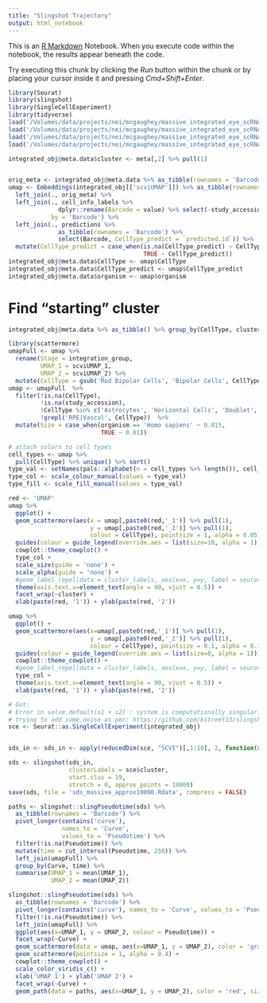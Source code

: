 ```yaml
---
title: "Slingshot Trajectory"
output: html_notebook
---
```


This is an [R Markdown](http://rmarkdown.rstudio.com) Notebook. When you execute code within the notebook, the results appear beneath the code. 

Try executing this chunk by clicking the *Run* button within the chunk or by placing your cursor inside it and pressing *Cmd+Shift+Enter*. 

```r
library(Seurat)
library(slingshot)
library(SingleCellExperiment)
library(tidyverse)
load('/Volumes/data/projects/nei/mcgaughey/massive_integrated_eye_scRNA/seurat_obj/Mus_musculus_Macaca_fascicularis_Homo_sapiens__n_features10000__counts__full__batch__scVI__dims10__preFilter__mindist0.1__nneighbors15.umap.Rdata')
load('/Volumes/data/projects/nei/mcgaughey/massive_integrated_eye_scRNA/cluster/Mus_musculus_Macaca_fascicularis_Homo_sapiens__n_features10000__counts__full__batch__scVI__dims10__knn7.cluster.Rdata')
load('/Volumes/data/projects/nei/mcgaughey/massive_integrated_eye_scRNA/cell_info_labelled.Rdata')
load('/Volumes/data/projects/nei/mcgaughey/massive_integrated_eye_scRNA/predictions/Mus_musculus_Macaca_fascicularis_Homo_sapiens__n_features10000__counts__full__batch__scVI__dims10__preFilter_cell_info_predictions.Rdata')

integrated_obj@meta.data$cluster <- meta[,2] %>% pull(1)


orig_meta <- integrated_obj@meta.data %>% as_tibble(rownames = 'Barcode')
umap <- Embeddings(integrated_obj[['scviUMAP']]) %>% as_tibble(rownames = 'Barcode') %>% 
  left_join(., orig_meta) %>% 
  left_join(., cell_info_labels %>% 
              dplyr::rename(Barcode = value) %>% select(-study_accession, -Age, -batch),
            by = 'Barcode') %>% 
  left_join(., predictions %>% 
              as_tibble(rownames = 'Barcode') %>% 
              select(Barcode, CellType_predict = `predicted.id`)) %>% 
  mutate(CellType_predict = case_when(is.na(CellType_predict) ~ CellType,
                                      TRUE ~ CellType_predict))
integrated_obj@meta.data$CellType <- umap$CellType
integrated_obj@meta.data$CellType_predict <- umap$CellType_predict
integrated_obj@meta.data$organism <- umap$organism

```

# Find "starting" cluster
```r
integrated_obj@meta.data %>% as_tibble() %>% group_by(CellType, cluster) %>% dplyr::count() %>% filter(CellType == 'Early RPCs') %>% arrange(-n)
```
```r
library(scattermore)
umapFull <- umap %>% 
  rename(Stage = integration_group,
         UMAP_1 = scviUMAP_1,
         UMAP_2 = scviUMAP_2) %>% 
  mutate(CellType = gsub('Rod Bipolar Cells', 'Bipolar Cells', CellType))
umap <- umapFull  %>% 
  filter(!is.na(CellType), 
         !is.na(study_accession), 
         !CellType %in% c('Astrocytes', 'Horizontal Cells', 'Doublet', 'Doublets', 'Fibroblasts', 'Red Blood Cells'),
         !grepl('RPE|Vascul', CellType))  %>% 
  mutate(Size = case_when(organism == 'Homo sapiens' ~ 0.015,
                          TRUE ~ 0.01)) 

# attach colors to cell types
cell_types <- umap %>% 
  pull(CellType) %>% unique() %>% sort()
type_val <- setNames(pals::alphabet(n = cell_types %>% length()), cell_types)
type_col <- scale_colour_manual(values = type_val)
type_fill <- scale_fill_manual(values = type_val)

red <- 'UMAP'
umap %>% 
  ggplot() + 
  geom_scattermore(aes(x = umap[,paste0(red,'_1')] %>% pull(1), 
                       y = umap[,paste0(red,'_2')] %>% pull(1),  
                       colour = CellType), pointsize = 1, alpha = 0.05) + 
  guides(colour = guide_legend(override.aes = list(size=10, alpha = 1))) + 
  cowplot::theme_cowplot() + 
  type_col + 
  scale_size(guide = 'none') +
  scale_alpha(guide = 'none') +
  #geom_label_repel(data = cluster_labels, aes(x=x, y=y, label = seurat_cluster_CellType_num )) +
  theme(axis.text.x=element_text(angle = 90, vjust = 0.5)) +
  facet_wrap(~cluster) +
  xlab(paste(red, '1')) + ylab(paste(red, '2'))


```

```r
umap %>% 
  ggplot() + 
  geom_scattermore(aes(x=umap[,paste0(red,'_1')] %>% pull(1), 
                       y = umap[,paste0(red,'_2')] %>% pull(1), 
                       colour = CellType), pointsize = 0.1, alpha = 0.1) + 
  guides(colour = guide_legend(override.aes = list(size=8, alpha = 1))) + 
  cowplot::theme_cowplot() + 
  #geom_label_repel(data = cluster_labels, aes(x=x, y=y, label = seurat_cluster_CellType_num ), alpha = 0.8, size = 2) +
  type_col + 
  theme(axis.text.x=element_text(angle = 90, vjust = 0.5)) +
  xlab(paste(red, '1')) + ylab(paste(red, '2'))
```

```r
# Got: 
# Error in solve.default(s1 + s2) : system is computationally singular: reciprocal condition number = 1.16521e-18
# trying to add some noise as per: https://github.com/kstreet13/slingshot/issues/35
sce <- Seurat::as.SingleCellExperiment(integrated_obj)


sds_in <- sds_in <- apply(reducedDim(sce, "SCVI")[,1:10], 2, function(x) jitter(x))

sds <- slingshot(sds_in, 
                 clusterLabels = sce$cluster, 
                 start.clus = 19, 
                 stretch = 0, approx_points = 10000)
save(sds, file = 'sds_massive_approx10000.Rdata', compress = FALSE)
```


```r
paths <- slingshot::slingPseudotime(sds) %>% 
  as_tibble(rownames = 'Barcode') %>% 
  pivot_longer(contains('curve'), 
               names_to = 'Curve', 
               values_to = 'Pseudotime') %>% 
  filter(!is.na(Pseudotime)) %>% 
  mutate(time = cut_interval(Pseudotime, 250)) %>% 
  left_join(umapFull) %>% 
  group_by(Curve, time) %>% 
  summarise(UMAP_1 = mean(UMAP_1),
            UMAP_2 = mean(UMAP_2))

slingshot::slingPseudotime(sds) %>% 
  as_tibble(rownames = 'Barcode') %>% 
  pivot_longer(contains('curve'), names_to = 'Curve', values_to = 'Pseudotime') %>% 
  filter(!is.na(Pseudotime)) %>% 
  left_join(umapFull) %>% 
  ggplot(aes(x=UMAP_1, y = UMAP_2, colour = Pseudotime)) + 
  facet_wrap(~Curve) + 
  geom_scattermore(data = umap, aes(x=UMAP_1, y = UMAP_2), color = 'gray', pointsize = 1, alpha = 0.4) + 
  geom_scattermore(pointsize = 1, alpha = 0.4) + 
  cowplot::theme_cowplot() + 
  scale_color_viridis_c() + 
  xlab('UMAP 1') + ylab('UMAP 2') +
  facet_wrap(~Curve) + 
  geom_path(data = paths, aes(x=UMAP_1, y = UMAP_2), color = 'red', size = 2) 
```